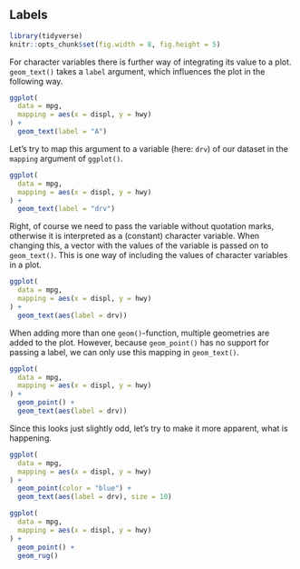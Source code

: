 ## Labels

```r
library(tidyverse)
knitr::opts_chunk$set(fig.width = 8, fig.height = 5)
```

For character variables there is further way of integrating its value to a plot.
`geom_text()` takes a `label` argument, which influences the plot in the following way.

```r
ggplot(
  data = mpg,
  mapping = aes(x = displ, y = hwy)
) +
  geom_text(label = "A")
```

Let's try to map this argument to a variable (here: `drv`) of our dataset in the `mapping` argument of `ggplot()`.

```r
ggplot(
  data = mpg,
  mapping = aes(x = displ, y = hwy)
) +
  geom_text(label = "drv")
```

Right, of course we need to pass the variable without quotation marks, otherwise it is interpreted as a (constant) character variable.
When changing this, a vector with the values of the variable is passed on to `geom_text()`.
This is one way of including the values of character variables in a plot.

```r
ggplot(
  data = mpg,
  mapping = aes(x = displ, y = hwy)
) +
  geom_text(aes(label = drv))
```

When adding more than one `geom()`-function, multiple geometries are added to the plot.
However, because `geom_point()` has no support for passing a label, we can only use this mapping in `geom_text()`.

```r
ggplot(
  data = mpg,
  mapping = aes(x = displ, y = hwy)
) +
  geom_point() +
  geom_text(aes(label = drv))
```

Since this looks just slightly odd, let's try to make it more apparent, what is happening.

```r
ggplot(
  data = mpg,
  mapping = aes(x = displ, y = hwy)
) +
  geom_point(color = "blue") +
  geom_text(aes(label = drv), size = 10)
```

```r
ggplot(
  data = mpg,
  mapping = aes(x = displ, y = hwy)
) +
  geom_point() +
  geom_rug()
```
